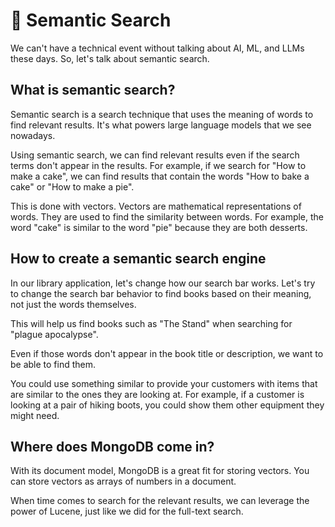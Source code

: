 # 📘 Semantic Search

We can't have a technical event without talking about AI, ML, and LLMs these days. So, let's talk about semantic search.

## What is semantic search?

Semantic search is a search technique that uses the meaning of words to find relevant results. It's what powers large language models that we see nowadays.

Using semantic search, we can find relevant results even if the search terms don't appear in the results. For example, if we search for "How to make a cake", we can find results that contain the words "How to bake a cake" or "How to make a pie".

This is done with vectors. Vectors are mathematical representations of words. They are used to find the similarity between words. For example, the word "cake" is similar to the word "pie" because they are both desserts.

## How to create a semantic search engine

In our library application, let's change how our search bar works. Let's try to change the search bar behavior to find books based on their meaning, not just the words themselves.

This will help us find books such as "The Stand" when searching for "plague apocalypse".

Even if those words don't appear in the book title or description, we want to be able to find them.

You could use something similar to provide your customers with items that are similar to the ones they are looking at. For example, if a customer is looking at a pair of hiking boots, you could show them other equipment they might need.

## Where does MongoDB come in?

With its document model, MongoDB is a great fit for storing vectors. You can store vectors as arrays of numbers in a document.

When time comes to search for the relevant results, we can leverage the power of Lucene, just like we did for the full-text search.
